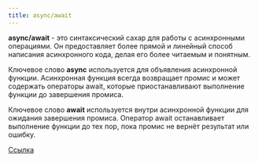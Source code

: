 ```yaml
---
title: async/await
---
```


**async/await** - это синтаксический сахар для работы с асинхронными операциями. Он предоставляет более прямой и линейный способ написания асинхронного кода, делая его более читаемым и понятным.

Ключевое слово **async** используется для объявления асинхронной функции. Асинхронная функция всегда возвращает промис и может содержать операторы await, которые приостанавливают выполнение функции до завершения промиса.

Ключевое слово **await** используется внутри асинхронной функции для ожидания завершения промиса. Оператор await останавливает выполнение функции до тех пор, пока промис не вернёт результат или ошибку.

[Ссылка](https://learn.javascript.ru/async)
